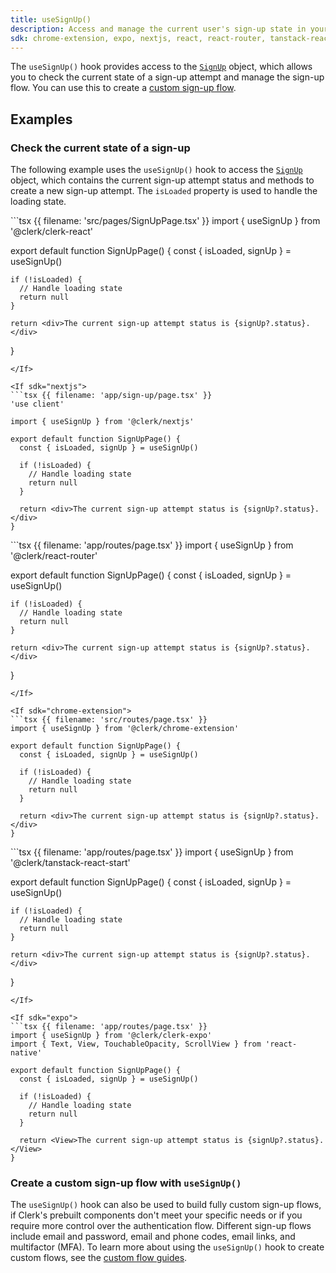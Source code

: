 ```yaml
---
title: useSignUp()
description: Access and manage the current user's sign-up state in your React application with Clerk's useSignUp() hook.
sdk: chrome-extension, expo, nextjs, react, react-router, tanstack-react-start
---
```


The `useSignUp()` hook provides access to the [`SignUp`](/docs/reference/javascript/sign-up) object, which allows you to check the current state of a sign-up attempt and manage the sign-up flow. You can use this to create a [custom sign-up flow](/docs/guides/development/custom-flows/overview#sign-up-flow).

## Examples

### Check the current state of a sign-up

The following example uses the `useSignUp()` hook to access the [`SignUp`](/docs/reference/javascript/sign-up) object, which contains the current sign-up attempt status and methods to create a new sign-up attempt. The `isLoaded` property is used to handle the loading state.

<If sdk="react">
  ```tsx {{ filename: 'src/pages/SignUpPage.tsx' }}
  import { useSignUp } from '@clerk/clerk-react'

  export default function SignUpPage() {
    const { isLoaded, signUp } = useSignUp()

    if (!isLoaded) {
      // Handle loading state
      return null
    }

    return <div>The current sign-up attempt status is {signUp?.status}.</div>
  }
  ```
</If>

<If sdk="nextjs">
  ```tsx {{ filename: 'app/sign-up/page.tsx' }}
  'use client'

  import { useSignUp } from '@clerk/nextjs'

  export default function SignUpPage() {
    const { isLoaded, signUp } = useSignUp()

    if (!isLoaded) {
      // Handle loading state
      return null
    }

    return <div>The current sign-up attempt status is {signUp?.status}.</div>
  }
  ```
</If>

<If sdk="react-router">
  ```tsx {{ filename: 'app/routes/page.tsx' }}
  import { useSignUp } from '@clerk/react-router'

  export default function SignUpPage() {
    const { isLoaded, signUp } = useSignUp()

    if (!isLoaded) {
      // Handle loading state
      return null
    }

    return <div>The current sign-up attempt status is {signUp?.status}.</div>
  }
  ```
</If>

<If sdk="chrome-extension">
  ```tsx {{ filename: 'src/routes/page.tsx' }}
  import { useSignUp } from '@clerk/chrome-extension'

  export default function SignUpPage() {
    const { isLoaded, signUp } = useSignUp()

    if (!isLoaded) {
      // Handle loading state
      return null
    }

    return <div>The current sign-up attempt status is {signUp?.status}.</div>
  }
  ```
</If>

<If sdk="tanstack-react-start">
  ```tsx {{ filename: 'app/routes/page.tsx' }}
  import { useSignUp } from '@clerk/tanstack-react-start'

  export default function SignUpPage() {
    const { isLoaded, signUp } = useSignUp()

    if (!isLoaded) {
      // Handle loading state
      return null
    }

    return <div>The current sign-up attempt status is {signUp?.status}.</div>
  }
  ```
</If>

<If sdk="expo">
  ```tsx {{ filename: 'app/routes/page.tsx' }}
  import { useSignUp } from '@clerk/clerk-expo'
  import { Text, View, TouchableOpacity, ScrollView } from 'react-native'

  export default function SignUpPage() {
    const { isLoaded, signUp } = useSignUp()

    if (!isLoaded) {
      // Handle loading state
      return null
    }

    return <View>The current sign-up attempt status is {signUp?.status}.</View>
  }
  ```
</If>

### Create a custom sign-up flow with `useSignUp()`

The `useSignUp()` hook can also be used to build fully custom sign-up flows, if Clerk's prebuilt components don't meet your specific needs or if you require more control over the authentication flow. Different sign-up flows include email and password, email and phone codes, email links, and multifactor (MFA). To learn more about using the `useSignUp()` hook to create custom flows, see the [custom flow guides](/docs/guides/development/custom-flows/overview).

<Typedoc src="clerk-react/use-sign-up-return" />
